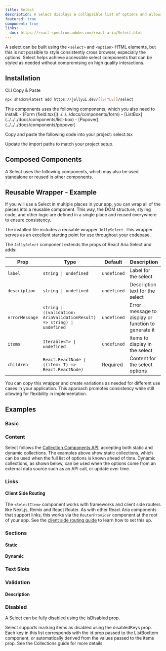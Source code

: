 ```yaml
---
title: Select
description: A Select displays a collapsible list of options and allows a user to select one of them.
featured: true
component: true
links:
  doc: https://react-spectrum.adobe.com/react-aria/Select.html
---
```


A select can be built using the `<select>` and `<option>` HTML elements, but this is not possible to style consistently cross browser, especially the options. Select helps achieve accessible select components that can be styled as needed without compromising on high quality interactions.

<ComponentPreview name="select-demo" />

## Installation

<Tabs defaultValue="cli">

<TabsList>
  <TabsTrigger value="cli">CLI</TabsTrigger>
  <TabsTrigger value="manual">Copy & Paste</TabsTrigger>
</TabsList>

<TabsContent value="cli">

```bash
npx shadcn@latest add https://jollyui.dev/[[STYLE]]/select
```

</TabsContent>

<TabsContent value="manual">

<Steps>

<Step>
  This components uses the following components, which you also need to install:
  - [Form (field.tsx)](../../../docs/components/form)
  - [ListBox](../../../docs/components/list-box)
  - [Popover](../../../docs/components/popover)

</Step>

<Step>Copy and paste the following code into your project: select.tsx</Step>

<ComponentSource name="select" />

<Step>Update the import paths to match your project setup.</Step>

</Steps>

</TabsContent>

</Tabs>

## Composed Components

A Select uses the following components, which may also be used standalone or reused in other components.

<ComponentCards>
  <ComponentCard component="label" />
  <ComponentCard component="button" />
  <ComponentCard component="popover" />
  <ComponentCard component="listbox" />
</ComponentCards>

## Reusable Wrapper - Example

If you will use a Select in multiple places in your app, you can wrap all of the pieces into a reusable component. This way, the DOM structure, styling code, and other logic are defined in a single place and reused everywhere to ensure consistency.

The installed file includes a reusable wrapper `JollySelect`. This wrapper serves as an excellent starting point for use throughout your codebase.

<ComponentPreview name="select-reusable" />

The `JollySelect` component extends the props of React Aria Select and adds:

| Prop           | Type                                                                    | Default     | Description                                         |
| -------------- | ----------------------------------------------------------------------- | ----------- | --------------------------------------------------- |
| `label`        | `string \| undefined`                                                   | `undefined` | Label for the select                                |
| `description`  | `string \| undefined`                                                   | `undefined` | Description text for the select                     |
| `errorMessage` | `string \| ((validation: AriaValidationResult) => string) \| undefined` | `undefined` | Error message to display or function to generate it |
| `items`        | `Iterable<T> \| undefined`                                              | `undefined` | Items to display in the select                      |
| `children`     | `React.ReactNode \| ((item: T) => React.ReactNode)`                     | Required    | Content for the select options                      |

You can copy this wrapper and create variations as needed for different use cases in your application. This approach promotes consistency while still allowing for flexibility in implementation.

## Examples

### Basic

<ComponentPreview name="select-demo" />

### Content

Select follows the [Collection Components API](https://react-spectrum.adobe.com/react-aria/collections.html), accepting both static and dynamic collections. The examples above show static collections, which can be used when the full list of options is known ahead of time. Dynamic collections, as shown below, can be used when the options come from an external data source such as an API call, or update over time.

<ComponentPreview name="select-content" />

### Links

<ComponentPreview name="select-links" />

#### Client Side Routing

The `<SelectItem>` component works with frameworks and client side routers like Next.js, Remix and React Router.
As with other React Aria components that support links, this works via the `RouterProvider` component at the root of your app.
See the [client side routing guide](https://react-spectrum.adobe.com/react-aria/routing.html) to learn how to set this up.

### Sections

#### Static

<ComponentPreview name="select-sections" />

#### Dynamic

<ComponentPreview name="select-sections-dynamic" />

### Text Slots

<ComponentPreview name="select-text-slots" />

### Validation

<ComponentPreview name="select-validation" />

#### Description

<ComponentPreview name="select-description" />

### Disabled

A Select can be fully disabled using the isDisabled prop.

<ComponentPreview name="select-disabled" />

Select supports marking items as disabled using the disabledKeys prop. Each key in
this list corresponds with the id prop passed to the ListBoxItem component, or automatically
derived from the values passed to the items prop. See the Collections guide for more
details.

<ComponentPreview name="select-disabled-items" />
